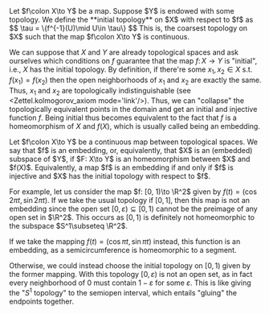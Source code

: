

<Definition title='Initial topologies'>
Let $f\colon X\to Y$ be a map. Suppose $Y$ is endowed with some topology. We define the **initial topology** on $X$ with respect to $f$ as
$$
\tau = \{f^{-1}(U)\mid U\in \tau\}
$$
This is, the coarsest topology on $X$ such that the map $f\colon X\to Y$ is continuous.
</Definition>

We can suppose that $X$ and $Y$ are already topological spaces and ask ourselves which conditions on $f$ guarantee that the map $f\colon X\to Y$ is "initial", i.e., $X$ has the initial topology. By definition, if there're some $x_1, x_2\in X$ s.t. $f(x_1) = f(x_2)$ then the open neighborhoods of $x_1$ and $x_2$ are exactly the same. Thus, $x_1$ and $x_2$ are topologically indistinguishable (see <Zettel.kolmogorov_axiom mode='link'/>). Thus, we can "collapse" the topologically equivalent points in the domain and get an initial and injective function $f$. Being initial thus becomes equivalent to the fact that $f$ is a homeomorphism of $X$ and $f(X)$, which is usually called being an embedding.

<Definition title='Embeddings'>
Let $f\colon X\to Y$ be a continuous map between topological spaces. We say that $f$ is an embedding, or, equivalently, that $X$ is an (embedded) subspace of $Y$, if $F: X\to Y$ is an homeomorphism between $X$ and $f(X)$. Equivalently, a map $f$ is an embedding if and only if $f$ is injective and $X$ has the initial topology with respect to $f$.
</Definition>

For example, let us consider the map $f: [0, 1)\to \R^2$ given by $f(t) = (\cos{2\pi t}, \sin{2\pi t})$. If we take the usual topology if $[0, 1]$, then this map is not an embedding since the open set $[0, \varepsilon)\subseteq [0, 1)$ cannot be the preimage of any open set in $\R^2$. This occurs as $[0, 1)$ is definitely not homeomorphic to the subspace $S^1\subseteq \R^2$.

If we take the mapping $f(t) = (\cos{\pi t}, \sin{\pi t})$ instead, this function is an embedding, as a semicircumference is homeomorphic to a segment.

Otherwise, we could instead choose the initial topology on $[0, 1)$ given by the former mapping. With this topology $[0, \varepsilon)$ is not an open set, as in fact every neighborhood of $0$ must contain $1-\varepsilon$ for some $\varepsilon$. This is like giving the "$S^1$ topology" to the semiopen interval, which entails "gluing" the endpoints together.

